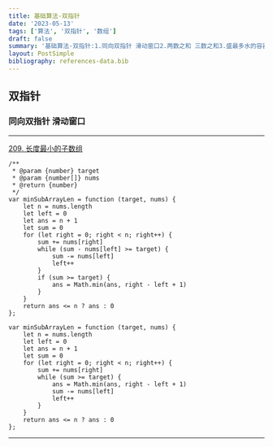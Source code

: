 ```yaml
---
title: 基础算法-双指针
date: '2023-05-13'
tags: ['算法', '双指针', '数组']
draft: false
summary: '基础算法-双指针:1.同向双指针 滑动窗口2.两数之和 三数之和3.盛最多水的容器 接雨水'
layout: PostSimple
bibliography: references-data.bib
---
```


## 双指针

### 同向双指针 滑动窗口

---
[209. 长度最小的子数组](https://leetcode.cn/problems/minimum-size-subarray-sum/)
```
/**
 * @param {number} target
 * @param {number[]} nums
 * @return {number}
 */
var minSubArrayLen = function (target, nums) {
    let n = nums.length
    let left = 0
    let ans = n + 1
    let sum = 0
    for (let right = 0; right < n; right++) {
        sum += nums[right]
        while (sum - nums[left] >= target) {
            sum -= nums[left]
            left++
        }
        if (sum >= target) {
            ans = Math.min(ans, right - left + 1)
        }
    }
    return ans <= n ? ans : 0
};

var minSubArrayLen = function (target, nums) {
    let n = nums.length
    let left = 0
    let ans = n + 1
    let sum = 0
    for (let right = 0; right < n; right++) {
        sum += nums[right]
        while (sum >= target) {
            ans = Math.min(ans, right - left + 1)
            sum -= nums[left]
            left++
        }
    }
    return ans <= n ? ans : 0
};
```
---